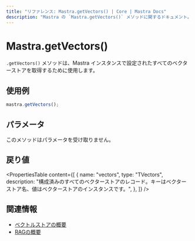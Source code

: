```yaml
---
title: "リファレンス: Mastra.getVectors() | Core | Mastra Docs"
description: "Mastra の `Mastra.getVectors()` メソッドに関するドキュメント。設定済みのすべてのベクトルストアを取得します。"
---
```


# Mastra.getVectors()

`.getVectors()` メソッドは、Mastra インスタンスで設定されたすべてのベクターストアを取得するために使用します。

## 使用例

```typescript copy
mastra.getVectors();
```


## パラメータ

このメソッドはパラメータを受け取りません。

## 戻り値

<PropertiesTable
  content={[
    {
      name: "vectors",
      type: "TVectors",
      description: "構成済みのすべてのベクターストアのレコード。キーはベクターストア名、値はベクターストアのインスタンスです。",
    },
  ]}
/>

## 関連情報

- [ベクトルストアの概要](../../docs/rag/vector-databases.mdx)
- [RAGの概要](../../docs/rag/overview.mdx)